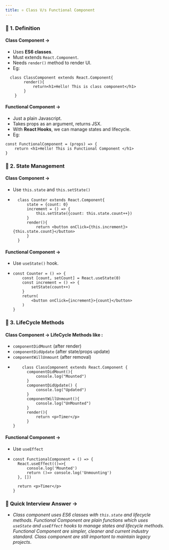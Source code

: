 ```yaml
---
title: ⚛️ Class V/s Functional Component
---
```


### 🔹 1. Definition

#### Class Component ->

- Uses **ES6 classes**.
- Must extends `React.Component`.
- Needs `render()` method to render UI.
- Eg:

```
  class ClassComponent extends React.Component{
        render(){
            return<h1>Hello! This is class component</h1>
        }
    }
```

#### Functional Component ->

- Just a plain Javascript.
- Takes props as an argument, returns JSX.
- With **React Hooks**, we can manage states and lifecycle.
- Eg:

```
const FunctionalComponent = (props) => {
    return <h1>Hello! This is Functional Component </h1>
}
```

### 🔹 2. State Management

#### Class Component ->

- Use `this.state` and `this.setState()`
- ```
    class Counter extends React.Component{
        state = {count: 0}
        increment = () => {
            this.setState({count: this.state.count++})
        }
        render(){
            return <button onClick={this.increment}>{this.state.count}</button>
        }
    }
  ```

#### Functional Component ->

- Use `useState()` hook.
- ```
  const Counter = () => {
      const [count, setCount] = React.useState(0)
      const increment = () => {
          setState(count++)
      }
      return(
          <button onClick={increment}>{count}</button>
      )
  }
  ```

### 🔹 3. LifeCycle Methods

#### Class Component -> LifeCycle Methods like :

- `componentDidMount` (after render)
- `componentDidUpdate` (after state/props update)
- `componentWillUnmount` (after removal)
- ```
      class ClassComponent extends React.Component {
        componentDidMount(){
            console.log("Mounted")
        }
        componentDidUpdate() {
            console.log("Updated")
        }
        componentWillUnmount(){
            console.log("UnMounted")
        }
        render(){
            return <p>Timer</p>
        }
  }
  ```

#### Functional Component ->

- Use `useEffect`
- ```
  const FunctionalComponent = () => {
    React.useEffect(()=>{
        console.log('Mounted')
        return ()=> console.log('Unmounting')
    }, [])

    return <p>Timer</p>
  }
  ```

### 🧠 Quick Interview Answer ->

- _Class component uses ES6 classes with `this.state` and lifecycle methods. Functional Component are plain functions which uses
  `useState` and `useEffect` hooks to manage states and lifecycle methods. Functional Component are simpler, cleaner and current
  industry standard. Class component are still important to maintain legacy projects_.
